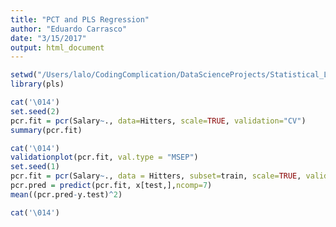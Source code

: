 ```yaml
---
title: "PCT and PLS Regression"
author: "Eduardo Carrasco"
date: "3/15/2017"
output: html_document
---
```


```r
setwd("/Users/lalo/CodingComplication/DataScienceProjects/Statistical_Learning_In_R/Model_Reduction")
library(pls)
```

```r
cat('\014')
set.seed(2)
pcr.fit = pcr(Salary~., data=Hitters, scale=TRUE, validation="CV")
summary(pcr.fit)
```

```r
cat('\014')
validationplot(pcr.fit, val.type = "MSEP")
set.seed(1)
pcr.fit = pcr(Salary~., data = Hitters, subset=train, scale=TRUE, validation="CV")
pcr.pred = predict(pcr.fit, x[test,],ncomp=7)
mean((pcr.pred-y.test)^2)
```

```r
cat('\014')
```
